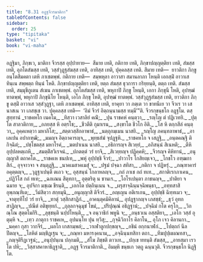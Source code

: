 ```yaml
---
title: "8.31 อฏฺฐจีวรมาติกา"
tableOfContents: false
sidebar:
  order: 25
type: "tipitaka"
basket: "vi"
book: "vi-maha"
---
```



<DynamicBreadcrumb />

<Division number="379" book="vi-maha">

<Paragraph number="1746" book="vi-maha">
อฏฺฐิมา, ภิกฺขเว, มาติกา จีวรสฺส อุปฺปาทาย—  สีมาย เทติ, กติกาย เทติ, ภิกฺขาปญฺญตฺติยา เทติ, สํฆสฺส เทติ, อุภโตสํฆสฺส เทติ, วสฺสํวุฏฺฐสํฆสฺส เทติ, อาทิสฺส เทติ, ปุคฺคลสฺส เทติ.
</Paragraph>

<Paragraph number="1747" book="vi-maha">
สีมาย เทติ—  ยาวติกา ภิกฺขู อนฺโตสีมคตา เตหิ ภาเชตพฺพํ. กติกาย เทติ—  สมฺพหุลา อาวาสา สมานลาภา โหนฺติ เอกสฺมิํ อาวาเส ทินฺเน สพฺพตฺถ ทินฺนํ โหติ. ภิกฺขาปญฺญตฺติยา เทติ, ยตฺถ สํฆสฺส ธุวการา กริยฺยนฺติ, ตตฺถ เทติ. สํฆสฺส เทติ, สมฺมุขีภูเตน สํเฆน ภาเชตพฺพํ. อุภโตสํฆสฺส เทติ, พหุกาปิ ภิกฺขู โหนฺติ, เอกา ภิกฺขุนี โหติ, อุปฑฺฒํ ทาตพฺพํ, พหุกาปิ ภิกฺขุนิโย โหนฺติ, เอโก ภิกฺขุ โหติ, อุปฑฺฒํ ทาตพฺพํ. วสฺสํวุฏฺฐสํฆสฺส เทติ, ยาวติกา ภิกฺขู ตสฺมิํ อาวาเส วสฺสํวุฏฺฐา, เตหิ ภาเชตพฺพํ. อาทิสฺส เทติ, ยาคุยา วา ภตฺเต วา ขาทนีเย วา จีวเร วา เสนาสเน วา เภสชฺเช วา. ปุคฺคลสฺส เทติ—  ‘อิมํ จีวรํ อิตฺถนฺนามสฺส ทมฺมี’”ติ.

</Paragraph>
</Division>

<Paragraph number="1748" type="center" book="vi-maha">
จีวรกฺขนฺธโก อฏฺฐโม.



</Paragraph>

<Paragraph number="1749" type="center" book="vi-maha">
ตสฺสุทฺทานํ


</Paragraph>

<Paragraph number="1750" type="verses" book="vi-maha">
_ราชคหโก เนคโม,_  
_ทิสฺวา เวสาลิยํ คณิํ;_  
_ปุน ราชคหํ คนฺตฺวา,_  
_รญฺโญ ตํ ปฏิเวทยิ._  

</Paragraph>

<Paragraph number="1751" type="verses" book="vi-maha">
_ปุตฺโต สาลวติกาย,_  
_อภยสฺส หิ อตฺรโช;_  
_ชีวตีติ กุมาเรน,_  
_สงฺขาโต ชีวโก อิติ._  

</Paragraph>

<Paragraph number="1752" type="verses" book="vi-maha">
_โส หิ ตกฺกสีลํ คนฺตฺวา,_  
อุคฺคเหตฺวา มหาภิโส;_  
_สตฺตวสฺสิกอาพาธํ,_  
_นตฺถุกมฺเมน นาสยิ._  

</Paragraph>

<Paragraph number="1753" type="verses" book="vi-maha">
_รญฺโญ ภคนฺทลาพาธํ,_  
_อาเลเปน อปากฑฺฒิ;_  
_มมญฺจ อิตฺถาคารญฺจ,_  
_พุทฺธสํฆํ จุปฏฺฐหิ._  

</Paragraph>

<Paragraph number="1754" type="verses" book="vi-maha">
_ราชคหโก จ เสฏฺฐิ,_  
_อนฺตคณฺฐิ ติกิจฺฉิตํ;_  
_ปชฺโชตสฺส มหาโรคํ,_  
_ฆตปาเนน นาสยิ._  

</Paragraph>

<Paragraph number="1755" type="verses" book="vi-maha">
_อธิการญฺจ สิเวยฺยํ,_  
_อภิสนฺนํ สิเนหติ;_  
_ตีหิ อุปฺปลหตฺเถหิ,_  
_สมตฺติํสวิเรจนํ._  

</Paragraph>

<Paragraph number="1756" type="verses" book="vi-maha">
_ปกตตฺตํ วรํ ยาจิ,_  
_สิเวยฺยญฺจ ปฏิคฺคหิ;_  
_จีวรญฺจ คิหิทานํ,_  
_อนุญฺญาสิ ตถาคโต._  

</Paragraph>

<Paragraph number="1757" type="verses" book="vi-maha">
_ราชคเห ชนปเท,_  
_พหุํ อุปฺปชฺชิ จีวรํ;_  
_ปาวาโร โกสิยญฺเจว,_  
_โกชโว อฑฺฒกาสิกํ._  

</Paragraph>

<Paragraph number="1758" type="verses" book="vi-maha">
อุจฺจาวจา จ สนฺตุฏฺฐิ,_  
_นาคเมสาคเมสุํ จ;_  
_ปฐมํ ปจฺฉา สทิสา,_  
_กติกา จ ปฏิหรุํ._  

</Paragraph>

<Paragraph number="1759" type="verses" book="vi-maha">
_ภณฺฑาคารํ อคุตฺตญฺจ,_  
_วุฏฺฐาเปนฺติ ตเถว จ;_  
อุสฺสนฺนํ โกลาหลญฺจ,_  
_กถํ ภาเช กถํ ทเท._  

</Paragraph>

<Paragraph number="1760" type="verses" book="vi-maha">
_สกาติเรกภาเคน,_  
_ปฏิวีโส กถํ ทเท;_  
_ฉกเณน สีตุทกา,_  
อุตฺตริตุ น ชานเร._  

</Paragraph>

<Paragraph number="1761" type="verses" book="vi-maha">
_โอโรเปนฺตา ภาชนญฺจ,_  
_ปาติยา จ ฉมาย จ;_  
อุปจิกา มชฺเฌ ชีรนฺติ,_  
_เอกโต ปตฺถินฺเนน จ._  

</Paragraph>

<Paragraph number="1762" type="verses" book="vi-maha">
_ผรุสาจฺฉินฺนจฺฉิพนฺธา,_  
_อทฺทสาสิ อุพฺภณฺฑิเต;_  
_วีมํสิตฺวา สกฺยมุนิ,_  
_อนุญฺญาสิ ติจีวรํ._  

</Paragraph>

<Paragraph number="1763" type="verses" book="vi-maha">
_อญฺเญน อติเรเกน,_  
อุปฺปชฺชิ ฉิทฺทเมว จ;_  
_จาตุทฺทีโป วรํ ยาจิ,_  
_ทาตุํ วสฺสิกสาฏิกํ._  

</Paragraph>

<Paragraph number="1764" type="verses" book="vi-maha">
_อาคนฺตุคมิคิลานํ,_  
อุปฏฺฐากญฺจ เภสชฺชํ;_  
_ธุวํ อุทกสาฏิญฺจ,_  
_ปณีตํ อติขุทฺทกํ._  

</Paragraph>

<Paragraph number="1765" type="verses" book="vi-maha">
_ถุลฺลกจฺฉุมุขํ โขมํ,_  
_ปริปุณฺณํ อธิฏฺฐานํ;_  
_ปจฺฉิมํ กโต ครุโก,_  
_วิกณฺโณ สุตฺตโมกิริ._  

</Paragraph>

<Paragraph number="1766" type="verses" book="vi-maha">
_ลุชฺชนฺติ นปฺปโหนฺติ,_  
_จ อนฺวาธิกํ พหูนิ จ;_  
_อนฺธวเน อสฺสติยา,_  
_เอโก วสฺสํ อุตุมฺหิ จ._  

</Paragraph>

<Paragraph number="1767" book="vi-maha">
_เทฺว ภาตุกา ราชคเห,_  
อุปนนฺโท ปุน ทฺวิสุ;_  
_กุจฺฉิวิกาโร คิลาโน,_  
อุโภ เจว คิลานกา._  

</Paragraph>

<Paragraph number="1768" type="verses" book="vi-maha">
_นคฺคา กุสา วากจีรํ,_  
_ผลโก เกสกมฺพลํ;_  
_วาเฬาลูกปกฺขญฺจ,_  
_อชินํ อกฺกนาฬกํ._  

</Paragraph>

<Paragraph number="1769" type="verses" book="vi-maha">
_โปตฺถกํ นีลปีตญฺจ,_  
_โลหิตํ มญฺชิฏฺเฐน จ;_  
_กณฺหา มหารงฺคนาม,_  
_อจฺฉินฺนทสิกา ตถา._  

</Paragraph>

<Paragraph number="1770" type="verses" book="vi-maha">
_ทีฆปุปฺผผณทสา,_  
_กญฺจุติรีฏเวฐนํ;_  
_อนุปฺปนฺเน ปกฺกมติ,_  
_สํโฆ ภิชฺชติ ตาวเท._  

</Paragraph>

<Paragraph number="1771" type="verses" book="vi-maha">
_ปกฺเข ททนฺติ สํฆสฺส,_  
_อายสฺมา เรวโต ปหิ;_  
_วิสฺสาสคาหาธิฏฺฐาติ,_  
_อฏฺฐ จีวรมาติกาติ._  


</Paragraph>

<Paragraph number="1772" type="center" book="vi-maha">
อิมมฺหิ ขนฺธเก วตฺถู ฉนฺนวุติ.



</Paragraph>

<Paragraph number="1773" type="center" book="vi-maha">
จีวรกฺขนฺธโก นิฏฺฐิโต.
</Paragraph>